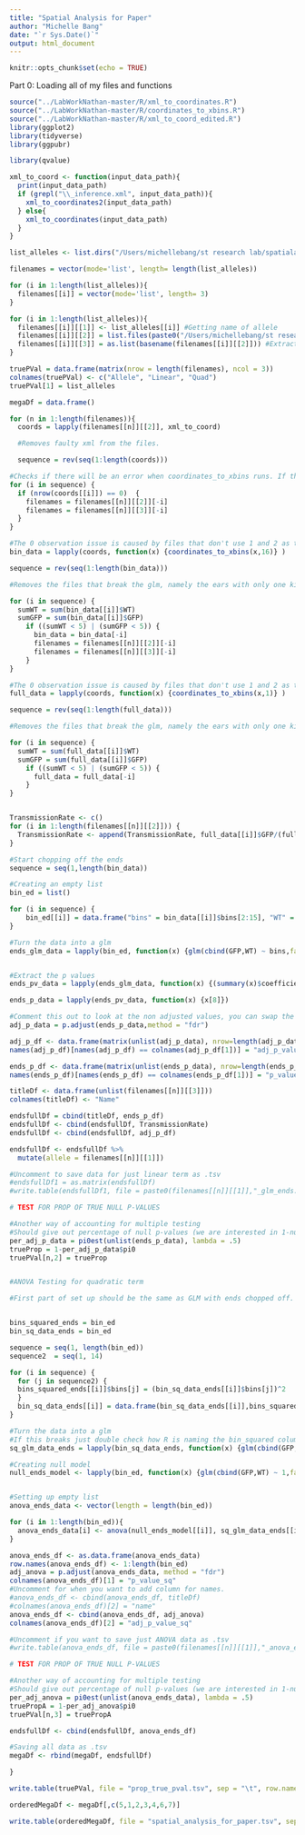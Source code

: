 ```yaml
---
title: "Spatial Analysis for Paper"
author: "Michelle Bang"
date: "`r Sys.Date()`"
output: html_document
---
```


```r
knitr::opts_chunk$set(echo = TRUE)
```

Part 0: Loading all of my files and functions

```r
source("../LabWorkNathan-master/R/xml_to_coordinates.R")
source("../LabWorkNathan-master/R/coordinates_to_xbins.R")
source("../LabWorkNathan-master/R/xml_to_coord_edited.R")
library(ggplot2)
library(tidyverse)
library(ggpubr)
```

```r
library(qvalue)
```

```r
xml_to_coord <- function(input_data_path){
  print(input_data_path)
  if (grepl("\\_inference.xml", input_data_path)){
    xml_to_coordinates2(input_data_path)
  } else{
    xml_to_coordinates(input_data_path)
  }
}
```

```r
list_alleles <- list.dirs("/Users/michellebang/st research lab/spatialanalysis/SpatialAnalysisMichelle/SpatialAnalysis_AllelesForPaper", full.names = FALSE, recursive = FALSE)
```

```r
filenames = vector(mode='list', length= length(list_alleles))
```

```r
for (i in 1:length(list_alleles)){
  filenames[[i]] = vector(mode='list', length= 3)
}
```

```r
for (i in 1:length(list_alleles)){
  filenames[[i]][[1]] <- list_alleles[[i]] #Getting name of allele
  filenames[[i]][[2]] = list.files(paste0("/Users/michellebang/st research lab/spatialanalysis/SpatialAnalysisMichelle/SpatialAnalysis_AllelesForPaper/", list_alleles[[i]]), pattern="*.xml", full.names=TRUE) #Getting path to observation.
  filenames[[i]][[3]] = as.list(basename(filenames[[i]][[2]])) #Extracting the name of obs.
}
```

```r
truePVal = data.frame(matrix(nrow = length(filenames), ncol = 3)) 
colnames(truePVal) <- c("Allele", "Linear", "Quad")
truePVal[1] = list_alleles
```

```r
megaDf = data.frame()
```

```r
for (n in 1:length(filenames)){
  coords = lapply(filenames[[n]][[2]], xml_to_coord)

  #Removes faulty xml from the files. 

  sequence = rev(seq(1:length(coords)))

#Checks if there will be an error when coordinates_to_xbins runs. If there is, it removes it from filenames 
for (i in sequence) {
  if (nrow(coords[[i]]) == 0)  {
    filenames = filenames[[n]][[2]][-i]
    filenames = filenames[[n]][[3]][-i]
  }
}

#The 0 observation issue is caused by files that don't use 1 and 2 as their marker numbers which is a requirement for xml_to_coordinates
bin_data = lapply(coords, function(x) {coordinates_to_xbins(x,16)} )

sequence = rev(seq(1:length(bin_data)))

#Removes the files that break the glm, namely the ears with only one kind of kernel allele. At most removes the cases with very few WT or GFP which are by definition odd ears. 

for (i in sequence) {
  sumWT = sum(bin_data[[i]]$WT)
  sumGFP = sum(bin_data[[i]]$GFP)
    if ((sumWT < 5) | (sumGFP < 5)) {
      bin_data = bin_data[-i]
      filenames = filenames[[n]][[2]][-i]
      filenames = filenames[[n]][[3]][-i]
    }
}

#The 0 observation issue is caused by files that don't use 1 and 2 as their marker numbers which is a requirement for xml_to_coordinates
full_data = lapply(coords, function(x) {coordinates_to_xbins(x,1)} )

sequence = rev(seq(1:length(full_data)))

#Removes the files that break the glm, namely the ears with only one kind of kernel allele. At most removes the cases with very few WT or GFP which are by definition odd ears. 

for (i in sequence) {
  sumWT = sum(full_data[[i]]$WT)
  sumGFP = sum(full_data[[i]]$GFP)
    if ((sumWT < 5) | (sumGFP < 5)) {
      full_data = full_data[-i]
    }
}


TransmissionRate <- c()
for (i in 1:length(filenames[[n]][[2]])) {
  TransmissionRate <- append(TransmissionRate, full_data[[i]]$GFP/(full_data[[i]]$GFP + full_data[[i]]$WT))
}

#Start chopping off the ends
sequence = seq(1,length(bin_data))

#Creating an empty list
bin_ed = list()

for (i in sequence) {
    bin_ed[[i]] = data.frame("bins" = bin_data[[i]]$bins[2:15], "WT" = bin_data[[i]]$WT[2:15] , "GFP" = bin_data[[i]]$GFP[2:15])
}

#Turn the data into a glm
ends_glm_data = lapply(bin_ed, function(x) {glm(cbind(GFP,WT) ~ bins,family = quasibinomial(link = "logit"), data = x)})


#Extract the p values
ends_pv_data = lapply(ends_glm_data, function(x) {(summary(x)$coefficients)})

ends_p_data = lapply(ends_pv_data, function(x) {x[8]})

#Comment this out to look at the non adjusted values, you can swap the method by changing 'method = fdr'
adj_p_data = p.adjust(ends_p_data,method = "fdr")

adj_p_df <- data.frame(matrix(unlist(adj_p_data), nrow=length(adj_p_data), byrow=T))
names(adj_p_df)[names(adj_p_df) == colnames(adj_p_df[1])] = "adj_p_value"

ends_p_df <- data.frame(matrix(unlist(ends_p_data), nrow=length(ends_p_data), byrow=T))
names(ends_p_df)[names(ends_p_df) == colnames(ends_p_df[1])] = "p_value"

titleDf <- data.frame(unlist(filenames[[n]][[3]]))
colnames(titleDf) <- "Name"

endsfullDf = cbind(titleDf, ends_p_df)
endsfullDf <- cbind(endsfullDf, TransmissionRate)
endsfullDf <- cbind(endsfullDf, adj_p_df)

endsfullDf <- endsfullDf %>%
  mutate(allele = filenames[[n]][[1]])

#Uncomment to save data for just linear term as .tsv
#endsfullDf1 = as.matrix(endsfullDf)
#write.table(endsfullDf1, file = paste0(filenames[[n]][[1]],"_glm_ends.tsv"), sep = "\t", row.names=FALSE) 

# TEST FOR PROP OF TRUE NULL P-VALUES

#Another way of accounting for multiple testing
#Should give out percentage of null p-values (we are interested in 1-nullper)
per_adj_p_data = pi0est(unlist(ends_p_data), lambda = .5) 
trueProp = 1-per_adj_p_data$pi0 
truePVal[n,2] = trueProp


#ANOVA Testing for quadratic term

#First part of set up should be the same as GLM with ends chopped off.


bins_squared_ends = bin_ed
bin_sq_data_ends = bin_ed

sequence = seq(1, length(bin_ed))
sequence2  = seq(1, 14)

for (i in sequence) {
  for (j in sequence2) {
  bins_squared_ends[[i]]$bins[j] = (bin_sq_data_ends[[i]]$bins[j])^2
  }
  bin_sq_data_ends[[i]] = data.frame(bin_sq_data_ends[[i]],bins_squared_ends[[i]]$bins)
}

#Turn the data into a glm
#If this breaks just double check how R is naming the bin_squared column of bin_data and replace "bins_squared..i...bins" with that
sq_glm_data_ends = lapply(bin_sq_data_ends, function(x) {glm(cbind(GFP,WT) ~ bins + bins_squared_ends..i...bins,family = quasibinomial(link = "logit"), data = x)})

#Creating null model
null_ends_model <- lapply(bin_ed, function(x) {glm(cbind(GFP,WT) ~ 1,family = quasibinomial(link = "logit"), data = x)})


#Setting up empty list
anova_ends_data <- vector(length = length(bin_ed))

for (i in 1:length(bin_ed)){
  anova_ends_data[i] <- anova(null_ends_model[[i]], sq_glm_data_ends[[i]], test = "F")$"Pr(>F)"[2]
}

anova_ends_df <- as.data.frame(anova_ends_data)
row.names(anova_ends_df) <- 1:length(bin_ed)
adj_anova = p.adjust(anova_ends_data, method = "fdr")
colnames(anova_ends_df)[1] = "p_value_sq"
#Uncomment for when you want to add column for names.
#anova_ends_df <- cbind(anova_ends_df, titleDf)
#colnames(anova_ends_df)[2] = "name"
anova_ends_df <- cbind(anova_ends_df, adj_anova)
colnames(anova_ends_df)[2] = "adj_p_value_sq"

#Uncomment if you want to save just ANOVA data as .tsv
#write.table(anova_ends_df, file = paste0(filenames[[n]][[1]],"_anova_ends.tsv"), sep = "\t", row.names=FALSE) 

# TEST FOR PROP OF TRUE NULL P-VALUES

#Another way of accounting for multiple testing
#Should give out percentage of null p-values (we are interested in 1-nullper)
per_adj_anova = pi0est(unlist(anova_ends_data), lambda = .5) 
truePropA = 1-per_adj_anova$pi0 
truePVal[n,3] = truePropA

endsfullDf <- cbind(endsfullDf, anova_ends_df)

#Saving all data as .tsv
megaDf <- rbind(megaDf, endsfullDf)

}
```


```r
write.table(truePVal, file = "prop_true_pval.tsv", sep = "\t", row.names=FALSE) 
```

```r
orderedMegaDf <- megaDf[,c(5,1,2,3,4,6,7)]
```

```r
write.table(orderedMegaDf, file = "spatial_analysis_for_paper.tsv", sep = "\t", row.names=FALSE)
```


